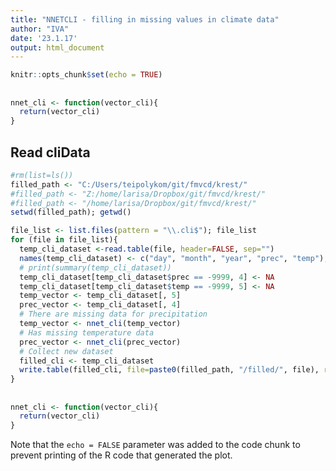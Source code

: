 ---
title: "NNETCLI - filling in missing values in climate data"
author: "IVA"
date: '23.1.17'
output: html_document
---

```{r setup, include=FALSE}
knitr::opts_chunk$set(echo = TRUE)
```
##
```{r }
nnet_cli <- function(vector_cli){
  return(vector_cli)
}
```

## Read cliData
```{r read_cli}
#rm(list=ls())
filled_path <- "C:/Users/teipolykom/git/fmvcd/krest/"
#filled_path <- "Z:/home/larisa/Dropbox/git/fmvcd/krest/"
#filled_path <- "/home/larisa/Dropbox/git/fmvcd/krest/"
setwd(filled_path); getwd()

file_list <- list.files(pattern = "\\.cli$"); file_list
for (file in file_list){
  temp_cli_dataset <-read.table(file, header=FALSE, sep="")
  names(temp_cli_dataset) <- c("day", "month", "year", "prec", "temp"); 
  # print(summary(temp_cli_dataset))
  temp_cli_dataset[temp_cli_dataset$prec == -9999, 4] <- NA
  temp_cli_dataset[temp_cli_dataset$temp == -9999, 5] <- NA
  temp_vector <- temp_cli_dataset[, 5]
  prec_vector <- temp_cli_dataset[, 4]
  # There are missing data for precipitation
  temp_vector <- nnet_cli(temp_vector)
  # Has missing temperature data
  prec_vector <- nnet_cli(prec_vector)
  # Collect new dataset
  filled_cli <- temp_cli_dataset
  write.table(filled_cli, file=paste0(filled_path, "/filled/", file), row.names = FALSE)
}
```

## 

```{r nnet_cli, echo=FALSE}
nnet_cli <- function(vector_cli){
  return(vector_cli)
}

```

Note that the `echo = FALSE` parameter was added to the code chunk to prevent printing of the R code that generated the plot.
